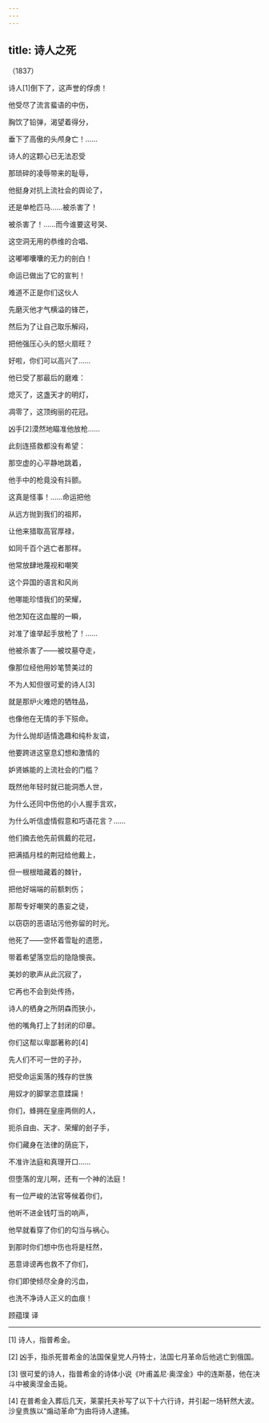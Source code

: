 ```yaml
---
---
---
```

title: 诗人之死
---




（1837）

诗人[1]倒下了，这声誉的俘虏！

他受尽了流言蜚语的中伤，

胸饮了铅弹，渴望着得分，

垂下了高傲的头颅身亡！……

诗人的这颗心已无法忍受

那琐碎的凌辱带来的耻辱，

他挺身对抗上流社会的舆论了，

还是单枪匹马……被杀害了！

被杀害了！……而今谁要这号哭、

这空洞无用的恭维的合唱、

这嘟嘟囔囔的无力的剖白！

命运已做出了它的宣判！

难道不正是你们这伙人

先磨灭他才气横溢的锋芒，

然后为了让自己取乐解闷，

把他强压心头的怒火扇旺？

好啦，你们可以高兴了……

他已受了那最后的磨难：

熄灭了，这盏天才的明灯，

凋零了，这顶绚丽的花冠。





凶手[2]漠然地瞄准他放枪……

此刻连搭救都没有希望：

那空虚的心平静地跳着，

他手中的枪竟没有抖颤。

这真是怪事！……命运把他

从远方抛到我们的祖邦，

让他来猎取高官厚禄，

如同千百个逃亡者那样。

他常放肆地蔑视和嘲笑

这个异国的语言和风尚

他哪能珍惜我们的荣耀，

他怎知在这血腥的一瞬，

对准了谁举起手放枪了！……





他被杀害了——被坟墓夺走，

像那位经他用妙笔赞美过的

不为人知但很可爱的诗人[3]

就是那炉火难熄的牺牲品，

也像他在无情的手下殒命。





为什么抛却适情逸趣和纯朴友谊，

他要跨进这窒息幻想和激情的

妒贤嫉能的上流社会的门槛？

既然他年轻时就已能洞悉人世，

为什么还同中伤他的小人握手言欢，

为什么听信虚情假意和巧语花言？……





他们摘去他先前佩戴的花冠，

把满插月桂的荆冠给他戴上，

但一根根暗藏着的棘针，

把他好端端的前额刺伤；

那帮专好嘲笑的愚妄之徒，

以窃窃的恶语玷污他弥留的时光。

他死了——空怀着雪耻的遗愿，

带着希望落空后的隐隐懊丧。

美妙的歌声从此沉寂了，

它再也不会到处传扬，

诗人的栖身之所阴森而狭小，

他的嘴角打上了封闭的印章。





你们这帮以卑鄙著称的[4]

先人们不可一世的子孙，

把受命运奚落的残存的世族

用奴才的脚掌恣意蹂躏！

你们，蜂拥在皇座两侧的人，

扼杀自由、天才、荣耀的刽子手，

你们藏身在法律的荫庇下，

不准许法庭和真理开口……

但堕落的宠儿啊，还有一个神的法庭！

有一位严峻的法官等候着你们，

他听不进金钱叮当的响声，

他早就看穿了你们的勾当与祸心。

到那时你们想中伤也将是枉然，

恶意诽谤再也救不了你们，

你们即使倾尽全身的污血，

也洗不净诗人正义的血痕！

顾蕴璞 译



* * *



[1] 诗人，指普希金。

[2] 凶手，指杀死普希金的法国保皇党人丹特士，法国七月革命后他逃亡到俄国。

[3] 很可爱的诗人，指普希金的诗体小说《叶甫盖尼·奥涅金》中的连斯基，他在决斗中被奥涅金击毙。

[4] 在普希金入葬后几天，莱蒙托夫补写了以下十六行诗，并引起一场轩然大波。沙皇贵族以“煽动革命”为由将诗人逮捕。